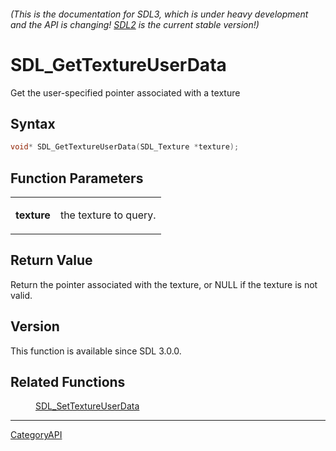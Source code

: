 ====== (This is the documentation for SDL3, which is under heavy development and the API is changing! [https://wiki.libsdl.org/ SDL2] is the current stable version!) ======
= SDL_GetTextureUserData =

Get the user-specified pointer associated with a texture 

== Syntax ==

<syntaxhighlight lang='c'>
void* SDL_GetTextureUserData(SDL_Texture *texture);
</syntaxhighlight>

== Function Parameters ==

{|
|'''texture'''
|the texture to query.
|}

== Return Value ==

Return the pointer associated with the texture, or NULL if the texture is
not valid.

== Version ==

This function is available since SDL 3.0.0.

== Related Functions ==

:[[SDL_SetTextureUserData]]

----
[[CategoryAPI]]


